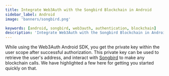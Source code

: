 ```yaml
---
title: Integrate Web3Auth with the Songbird Blockchain in Android
sidebar_label: Android
image: 'banners/songbird.png'

keywords: [android, songbird, web3auth, authentication, blockchain]
description: 'Integrate Web3Auth with the Songbird Blockchain in Android | Documentation - Web3Auth'
---
```



<SEO
  title="Integrate Web3Auth with the Songbird Blockchain in Android"
  description="Integrate Web3Auth with the Songbird Blockchain in Android | Documentation - Web3Auth"
  image="https://web3auth.io/docs/banners/songbird.png"
  slug="/embedded-wallets/connect-blockchain/evm/songbird/android"
/>

While using the Web3Auth Android SDK, you get the private key within the user scope after successful authorization. This private key can be used to retrieve the user's address, and interact with [Songbird](https://www.flare.network) to make any blockchain calls. We have highlighted a few here for getting you started quickly on that.

<EVMInteraction />
